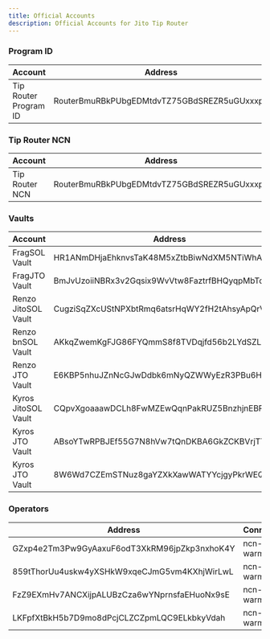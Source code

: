 ```yaml
---
title: Official Accounts
description: Official Accounts for Jito Tip Router
---
```


### Program ID

| Account               | Address                                           |
| --------------------- | ------------------------------------------------- |
| Tip Router Program ID | RouterBmuRBkPUbgEDMtdvTZ75GBdSREZR5uGUxxxpb       |

### Tip Router NCN

| Account               | Address                                           |
| --------------------- | ------------------------------------------------- |
| Tip Router NCN        | RouterBmuRBkPUbgEDMtdvTZ75GBdSREZR5uGUxxxpb       |

### Vaults

| Account               | Address                                           | Connection  |
| --------------------- | ------------------------------------------------- | ----------- |
| FragSOL Vault         | HR1ANmDHjaEhknvsTaK48M5xZtbBiwNdXM5NTiWhAb4S      | ncn-warming |
| FragJTO Vault         | BmJvUzoiiNBRx3v2Gqsix9WvVtw8FaztrfBHQyqpMbTd      | ncn-warming |
| Renzo JitoSOL Vault   | CugziSqZXcUStNPXbtRmq6atsrHqWY2fH2tAhsyApQrV      | ncn-warming |
| Renzo bnSOL Vault     | AKkqZwemKgFJG86FYQmmS8f8TVDqjfd56b2LYdSZLAPF      | ncn-warming |
| Renzo JTO Vault       | E6KBP5nhuJZnNcGJwDdbk6mNyQZWWyEzR3PBu6HegFsV      | ncn-warming |
| Kyros JitoSOL Vault   | CQpvXgoaaawDCLh8FwMZEwQqnPakRUZ5BnzhjnEBPJv       | ncn-warming |
| Kyros JTO Vault       | ABsoYTwRPBJEf55G7N8hVw7tQnDKBA6GkZCKBVrjTTcf      | ncn-warming |
| Kyros JTO Vault       | 8W6Wd7CZEmSTNuz8gaYZXkXawWATYYcjgyPkrWEQ1DYt      | ncn-warming |

### Operators

| Address                                           | Connection  |
| ------------------------------------------------- | ----------- |
| GZxp4e2Tm3Pw9GyAaxuF6odT3XkRM96jpZkp3nxhoK4Y      | ncn-warming |
| 859tThorUu4uskw4yXSHkW9xqeCJmG5vm4KXhjWirLwL      | ncn-warming |
| FzZ9EXmHv7ANCXijpALUBzCza6wYNprnsfaEHuoNx9sE      | ncn-warming |
| LKFpfXtBkH5b7D9mo8dPcjCLZCZpmLQC9ELkbkyVdah       | ncn-warming |

